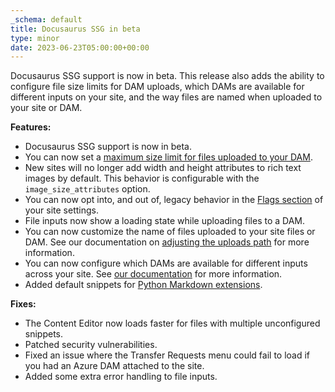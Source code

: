 ```yaml
---
_schema: default
title: Docusaurus SSG in beta
type: minor
date: 2023-06-23T05:00:00+00:00
---
```

Docusaurus SSG support is now in beta. This release also adds the ability to configure file size limits for DAM uploads, which DAMs are available for different inputs on your site, and the way files are named when uploaded to your site or DAM.

**Features:**

* Docusaurus SSG support is now in beta.
* You can now set a [maximum size limit for files uploaded to your DAM](/documentation/developer-articles/managing-your-connected-dams/#limiting-size-of-uploads-to-your-dam).
* New sites will no longer add width and height attributes to rich text images by default. This behavior is configurable with the `image_size_attributes` option.
* You can now opt into, and out of, legacy behavior in the [Flags section](/documentation/developer-articles/what-are-flags/) of your site settings.
* File inputs now show a loading state while uploading files to a DAM.
* You can now customize the name of files uploaded to your site files or DAM. See our documentation on [adjusting the uploads path](/documentation/developer-articles/adjusting-the-uploads-path/) for more information.
* You can now configure which DAMs are available for different inputs across your site. See [our documentation](/documentation/developer-articles/managing-your-connected-dams/#determine-where-on-the-site-your-dam-can-be-used) for more information.
* Added default snippets for [Python Markdown extensions](/documentation/developer-articles/snippets-using-python-markdown/).

**Fixes:**

* The Content Editor now loads faster for files with multiple unconfigured snippets.
* Patched security vulnerabilities.
* Fixed an issue where the Transfer Requests menu could fail to load if you had an Azure DAM attached to the site.
* Added some extra error handling to file inputs.
